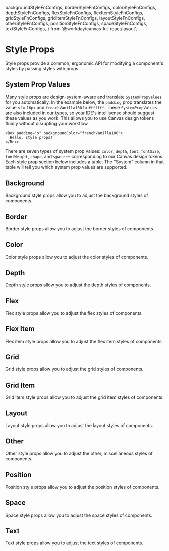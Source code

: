 
  backgroundStyleFnConfigs,
  borderStyleFnConfigs,
  colorStyleFnConfigs,
  depthStyleFnConfigs,
  flexStyleFnConfigs,
  flexItemStyleFnConfigs,
  gridStyleFnConfigs,
  gridItemStyleFnConfigs,
  layoutStyleFnConfigs,
  otherStyleFnConfigs,
  positionStyleFnConfigs,
  spaceStyleFnConfigs,
  textStyleFnConfigs,
} from '@workday/canvas-kit-react/layout';


<Meta title="Features/Style Props" />

# Style Props

Style props provide a common, ergonomic API for modifying a component's styles by passing styles
with props.

## System Prop Values

Many style props are design-system-aware and translate `SystemPropValues` for you automatically. In
the example below, the `padding` prop translates the value `s` to `16px` and `frenchVanilla100` to
`#ffffff`. These `SystemPropValues` are also included in our types, so your IDE's intellisense
should suggest these values as you work. This allows you to use Canvas design tokens fluidly without
disrupting your workflow.

```tsx
<Box padding="s" backgroundColor="frenchVanilla100">
  Hello, style props!
</Box>
```

There are seven types of system prop values: `color`, `depth`, `font`, `fontSize`, `fontWeight`,
`shape`, and `space` — corresponding to our Canvas design tokens. Each style prop section below
includes a table. The "System" column in that table will tell you which system prop values are
supported.

## Background

Background style props allow you to adjust the background styles of components.

<CodeExamplePreview code={Background} />

<StylePropsTable styleProps={backgroundStyleFnConfigs} />

## Border

Border style props allow you to adjust the border styles of components.

<CodeExamplePreview code={Border} />

<StylePropsTable styleProps={borderStyleFnConfigs} />

## Color

Color style props allow you to adjust the color styles of components.

<CodeExamplePreview code={Color} />

<StylePropsTable styleProps={colorStyleFnConfigs} />

## Depth

Depth style props allow you to adjust the depth styles of components.

<CodeExamplePreview code={Depth} />

<StylePropsTable styleProps={depthStyleFnConfigs} />

## Flex

Flex style props allow you to adjust the flex styles of components.

<CodeExamplePreview code={FlexExample} />

<StylePropsTable styleProps={flexStyleFnConfigs} />

## Flex Item

Flex item style props allow you to adjust the flex item styles of components.

<CodeExamplePreview code={FlexItem} />

<StylePropsTable styleProps={flexItemStyleFnConfigs} />

## Grid

Grid style props allow you to adjust the grid styles of components.

<CodeExamplePreview code={GridExample} />

<StylePropsTable styleProps={gridStyleFnConfigs} />

## Grid Item

Grid item style props allow you to adjust the grid item styles of components.

<CodeExamplePreview code={GridItem} />

<StylePropsTable styleProps={gridItemStyleFnConfigs} />

## Layout

Layout style props allow you to adjust the layout styles of components.

<CodeExamplePreview code={Layout} />

<StylePropsTable styleProps={layoutStyleFnConfigs} />

## Other

Other style props allow you to adjust the other, miscellaneous styles of components.

<CodeExamplePreview code={Other} />

<StylePropsTable styleProps={otherStyleFnConfigs} />

## Position

Position style props allow you to adjust the position styles of components.

<CodeExamplePreview code={Position} />

<StylePropsTable styleProps={positionStyleFnConfigs} />

## Space

Space style props allow you to adjust the space styles of components.

<CodeExamplePreview code={Space} />

<StylePropsTable styleProps={spaceStyleFnConfigs} />

## Text

Text style props allow you to adjust the text styles of components.

<CodeExamplePreview code={Text} />

<StylePropsTable styleProps={textStyleFnConfigs} />
